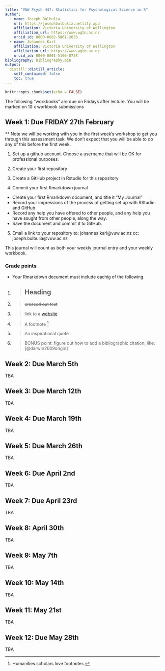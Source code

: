 ```yaml
---
title: "VUW Psych 447: Statistics for Psychological Science in R"
author:
  - name: Joseph Bulbulia
    url: https://josephbulbulia.netlify.app
    affiliation: Victoria University of Wellington
    affiliation_url: https://www.wgtn.ac.nz
    orcid_id: 0000-0002-5861-2056
  - name: Johannes Karl 
    affiliation: Victoria University of Wellington
    affiliation_url: https://www.wgtn.ac.nz
    orcid_id: 0000-0001-5166-0728
bibliography: bibliography.bib
output:
  distill::distill_article:
    self_contained: false
    toc: true
---
```




```r
knitr::opts_chunk$set(echo = FALSE)
```


The following "workbooks" are due on Fridays after lecture. You will be marked on 10 x workbook submissions

## Week 1: Due FRIDAY 27th February

** Note we will be working with you in the first week's workshop to get you through this assessment task. We don't expect that you will be able to do any of this before the first week. 

  1.  Set up a github account. Choose a username that will be OK for professional purposes.

  2.  Create your first repository
  
  3.  Create a GitHub project in Rstudio for this repository

  4.  Commit your first  Rmarkdown journal
  - Create your first Rmarkdown document, and title it "My Journal" 
  - Record your impressions of the process of getting set up with RStudio and GitHub
  - Record any help you have offered to other people, and any help you have sought from other people, along the way. 
  - Save the document and commit it to GitHub. 

  5.  Email a link to your repository to: 
  johannes.karl@vuw.ac.nz 
  cc: joseph.bulbulia@vuw.ac.nz 
  
This journal will count as both your weekly journal entry and your weekly workbook.  


### Grade points

- Your Rmarkdown document must include eachig of the following 

1.
> ## Heading

2.
> ~~crossed out text~~

3.
> link to a [website](https://www.theonion.com/)

4.
> A footnote ^[Humanities scholars love footnotes.]

5. 
> An inspirational quote

6. 
> BONUS point: figure out how to add a bibliographic citation, like: [@darwin2009origin]




## Week 2: Due March 5th

TBA


## Week 3: Due March 12th
TBA


## Week 4: Due March 19th
TBA

## Week 5: Due March 26th
TBA

## Week 6: Due April 2nd
TBA

## Week 7: Due April 23rd 
TBA

## Week 8: April 30th 
TBA

## Week 9: May 7th
TBA

## Week 10: May 14th
TBA

## Week 11: May 21st
TBA

## Week 12: Due May 28th
TBA









